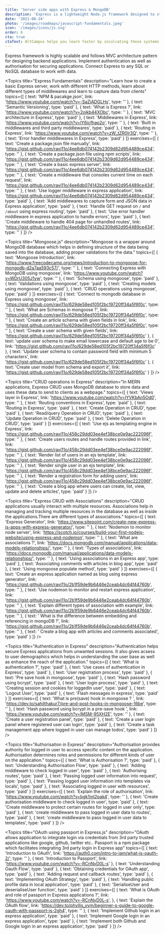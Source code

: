 ```yaml
---
title: 'Server side apps with Express & MongoDB'
description: 'Express is a lightweight Node.js framework designed to start backend development in no time. It helps create serverside rendered applications as well as APIs for frontend clients.' 
date: '2021-08-24'
photo: '/images/roadmaps/javascript-fundamentals.jpeg'
icon: '/images/icons/js.svg'
order: 6
cta: true
ctaText: AltCampus helps you learn faster by inculcating these systems as part of the learning model.  🙌
---
```


Express framework is highly scalable and follows MVC architecture pattern for designing backend applications. Implement authentication as well as authorisation for securing applications. Connect Express to any SQL or NoSQL database to work with data.

<Topics
  title="Express Fundamentals"
  description="Learn how to create a basic Express server, work with different HTTP methods, learn about different types of middlewares and  learn to capture data from clients" 
  topics={[
    {
      text: 'NPM & pacakge.json',
      link: 'https://www.youtube.com/watch?v=-SaZiADGLHs',
      type: ''
    },
    {
      text: 'Semantic Versioning',
      type: 'paid'
    },
    {
      text: 'What is Express ?',
      link: 'https://www.youtube.com/watch?v=2ojkb44XObc',
      type: ''
    },
    {
      text: 'MVC architecture in Express',
      type: 'paid'
    },
    {
      text: 'Middlewares in Express',
      link: 'https://www.youtube.com/watch?v=lY6icfhap2o',
      type: ''
    },
    {
      text: 'Built in middlewares and third party middlewares',
      type: 'paid' 
    },
    {
      text: 'Routing in Express',
      link: 'https://www.youtube.com/watch?v=zW_tZR0Ir3Q',
      type: ''
    },
    {
      text: 'Error handler middlewares in Express',
      type: 'paid'
    }
  ]}
  exercises={[
    {
      text: 'Create a package.json file manually',
      link: 'https://gist.github.com/ravi11o/4ee6db074142b2309d62d954489ce434',
      type: ''
    },
    {
      text: 'Create a package.json file using npm scripts',
      link: 'https://gist.github.com/ravi11o/4ee6db074142b2309d62d954489ce434',
      type: ''
    },
    {
      text: 'Create a basic express server',
      link: 'https://gist.github.com/ravi11o/4ee6db074142b2309d62d954489ce434',
      type: ''
    },
    {
      text: 'Create a middleware that consoles current time on each request',
      link: 'https://gist.github.com/ravi11o/4ee6db074142b2309d62d954489ce434',
      type: ''
    },
    {
      text: 'Use logger middleware in express application',
      link: 'https://gist.github.com/ravi11o/4ee6db074142b2309d62d954489ce434',
      type: 'paid'
    },
    {
      text: 'Add middlewares to capture form and JSON data in Express application',
      type: 'paid'
    },
    {
      text: 'Handle GET request on `/` and `/about` using express routing',
      type: 'paid'
    },
    {
      text: 'Use error handler middleware in express application to handle errors',
      type: 'paid'
    },
    {
      text: 'Create middleware to handle 404 page for unhandled routes',
      link: 'https://gist.github.com/ravi11o/4ee6db074142b2309d62d954489ce434',
      type: ''
    }
  ]}
/>

<Topics
  title="Mongoose.js"
  description="Mongoose is a wrapper around MongoDB database which helps in defining structure of the data being saved into the database, adding proper validations for the data." 
  topics={[
    {
      text: 'Mongoose Introduction',
      link: 'https://www.freecodecamp.org/news/introduction-to-mongoose-for-mongodb-d2a7aa593c57/',
      type: ''
    },
    {
      text: 'Connecting Express with MongoDB using mongoose',
      link: 'https://www.youtube.com/watch?v=WDrU305J1yw',
      type: ''
    },
    {
      text: 'Schema using mongoose',
      type: 'paid'
    },
    {
      text: 'Validations using mongoose',
      type: 'paid'
    },
    {
      text: 'Creating models using mongoose',
      type: 'paid'
    },
    {
      text: 'CRUD operations using mongoose',
      type: 'paid'
    }
  ]}
  exercises={[
    {
      text: 'Connect to mongodb database in Express using mongoose',
      link: 'https://gist.github.com/ravi11o/629de58ed105f2bc19720ff34a5f6f0c',
      type: ''
    },
    {
      text: 'What are Schemas in mongoose ?',
      link: 'https://gist.github.com/ravi11o/629de58ed105f2bc19720ff34a5f6f0c',
      type: ''
    },
    {
      text: 'Create an article schema with given fields in link',
      link: 'https://gist.github.com/ravi11o/629de58ed105f2bc19720ff34a5f6f0c',
      type: ''
    }, 
    {
      text: 'Create a user schema with given fields',
      link: 'https://gist.github.com/ravi11o/629de58ed105f2bc19720ff34a5f6f0c'
    },
    {
      text: 'update user schema to make email lowercase and default age to be 0',
      link: 'https://gist.github.com/ravi11o/629de58ed105f2bc19720ff34a5f6f0c'
    },
    {
      text: 'Update user schema to contain password field with minimum 5 characters',
      link: 'https://gist.github.com/ravi11o/629de58ed105f2bc19720ff34a5f6f0c'
    },
    {
      text: 'Create user model from schema and export it',
      link: 'https://gist.github.com/ravi11o/629de58ed105f2bc19720ff34a5f6f0c'
    }
  ]}
/>

<Topics
  title="CRUD operations in Express"
  description="In MERN applications, Express CRUD uses MongoDB database to store data and uses these data to send to clients as a webpage." 
  topics={[
    {
      text: 'Views layer in Express',
      link: 'https://www.youtube.com/watch?v=lYVKbAn5Od0',
      type: ''
    },
    {
      text: 'Routing conventions in Express',
      type: 'paid'
    },
    {
      text: 'Routing in Express',
      type: 'paid'
    },
    {
      text: 'Create Operation in CRUD',
      type: 'paid'
    },
    {
      text: 'Read/query Operation in CRUD',
      type: 'paid'
    },
    {
      text: 'Update Operation in CRUD',
      type: 'paid'
    },
    {
      text: 'Delete Operation in CRUD',
      type: 'paid'
    }
  ]}
  exercises={[
    {
      text: 'Use ejs as templating engine in Express',
      link: 'https://gist.github.com/ravi11o/458c29dd03ee4ef38bce0e9ac222096f',
      type: ''
    },
    {
      text: 'Create users routes and handle routes provided in link',
      link: 'https://gist.github.com/ravi11o/458c29dd03ee4ef38bce0e9ac222096f',
      type: ''
    },
    {
      text: 'Render list of users in an ejs template',
      link: 'https://gist.github.com/ravi11o/458c29dd03ee4ef38bce0e9ac222096f',
      type: ''
    },
    {
      text: 'Render single user in an ejs template',
      link: 'https://gist.github.com/ravi11o/458c29dd03ee4ef38bce0e9ac222096f',
      type: ''
    },
    {
      text: 'Render a registration form for adding users',
      link: 'https://gist.github.com/ravi11o/458c29dd03ee4ef38bce0e9ac222096f',
      type: ''
    }, 
    {
      text: 'Create a blog app where users can create, list, view, update and delete articles',
      type: 'paid'
    }
  ]}
/>

<Topics
  title="Express CRUD with Associations"
  description="CRUD applications usually interact with multiple resources. Associations help in managing and tracking multiple resources in the database as well as inside the applications.There are different types of associations." 
  topics={[
    {
      text: 'Express Generator',
      link: 'https://www.sitepoint.com/create-new-express-js-apps-with-express-generator/',
      type: ''
    },
    {
      text: 'Nodemon to monitor node server',
      link: 'https://scotch.io/courses/build-your-first-nodejs-website/using-express-and-nodemon',
      type: ''
    },
    {
      text: 'What are associations ?',
      link: 'https://docs.mongodb.com/manual/applications/data-models-relationships/',
      type: ''
    },
    {
      text: 'Types of associations',
      link: 'https://docs.mongodb.com/manual/applications/data-models-relationships/',
      type: ''
    },
    {
      text: 'Using associations in an Express app',
      type: 'paid'
    },
    {
      text: 'Associating comments with articles in blog app',
      type: 'paid'
    },
    {
      text: 'Using mongoose populate method',
      type: 'paid'
    }
  ]}
  exercises={[
    {
      text: 'Create an express application named as blog using express generator',
      link: 'https://gist.github.com/ravi11o/2b1f59de9b6446e2ceab4dc64f44760b',
      type: ''
    },
    {
      text: 'Use nodemon to monitor and restart express application',
      link: 'https://gist.github.com/ravi11o/2b1f59de9b6446e2ceab4dc64f44760b',
      type: ''
    },
    {
      text: 'Explain different types of association with example',
      link: 'https://gist.github.com/ravi11o/2b1f59de9b6446e2ceab4dc64f44760b',
      type: ''
    },
    {
      text: ' What is the difference between embedding and referencing in mongoDB ?',
      link: 'https://gist.github.com/ravi11o/2b1f59de9b6446e2ceab4dc64f44760b',
      type: ''
    },
    {
      text: ' Create a blog app with articles and comments associated',
      type: 'paid'
    }
  ]}
/>

<Topics
  title="Authentication in Express"
  description="Authentication helps secure Express applications from unwanted sessions. It also gives acsess to user demographics which helps in understanding the user base as well as enhance the reach of the application." 
  topics={[
    {
      text: 'What is authentication ?',
      type: 'paid'
    },
    {
      text: 'Use cases of authentication in Express',
      type: 'paid'
    },
    {
      text: 'User registration process',
      type: 'paid'
    },
    {
      text: 'Pre save hook in mongoose',
      type: 'paid'
    },
    {
      text: 'Hash password using bcrypt',
      type: 'paid'
    },
    {
      text: 'User login process',
      type: 'paid'
    },
    {
      text: 'Creating session and cookies for loggedIn user',
      type: 'paid'
    },
    {
      text: 'Logout User',
      type: 'paid'
    },
    {
      text: 'Flash messages in express',
      type: 'paid'
    }
  ]}
  exercises={[
    {
      text: 'What is pre(save) hook in mongoose ? ',
      link: 'https://dev.to/sahilthakur7/pre-and-post-hooks-in-mongoose-16be',
      type: ''
    },
    {
      text: 'Hash password using bcrypt in a pre-save hook ',
      link: 'https://www.youtube.com/watch?v=lMSM-95XH2E',
      type: ''
    },
    {
      text: 'Create a user registration panel',
      type: 'paid'
    },
    {
      text: 'Create a user login panel where registered user can login',
      type: 'paid'
    },
    {
      text: 'Create a task management app where logged in user can manage todos',
      type: 'paid'
    }
  ]}
/>

<Topics
  title="Authorisation in Express"
  description="Authorisation provides authority for logged in user to access specific content on the application. Authorisation determines roles and permissions for different kinds of user on the application." 
  topics={[
    {
      text: 'What is Authorisation ?',
      type: 'paid'
    },
    {
      text: 'Understanding Authorisation Flow',
      type: 'paid'
    },
    {
      text: 'Adding middleware to check logged in user',
      type: 'paid'
    }, 
    {
      text: 'Authorising routes',
      type: 'paid'
    },
    {
      text: 'Passing logged user information into request',
      type: 'paid'
    }, 
    {
      text: 'Passing logged user information into templates via locals',
      type: 'paid'
    },
    {
      text: 'Associating logged in user with resources',
      type: 'paid'
    }
  ]}
  exercises={[
    {
      text: 'Explain the role of authorisation',
      link: 'https://www.youtube.com/watch?v=bgk1mI2pak4',
      type: ''
    },
    {
      text: 'Create authorisation middleware to check logged in user',
      type: 'paid'
    },
    {
      text: 'Create middleware to protect certain routes for logged in user only',
      type: 'paid'
    },
    {
      text: 'create middleware to pass logged in user data to routes',
      type: 'paid'
    },
    {
      text: 'create middleware to pass logged in user data to templates',
      type: 'paid'
    }
  ]}
/>

<Topics
  title="OAuth using passport in Express.js"
  description="OAuth allows application to integrate login via credentials from 3rd party trusted applications like google, github, twitter etc.. Passport is a npm package which facilitates integrating 3rd party login in Express app" 
  topics={[
    {
      text: 'Introduction to OAuth',
      link: 'https://auth0.com/intro-to-iam/what-is-oauth-2/',
      type: ''
    },
    {
      text: 'Introduction to Passport',
      link: 'https://www.youtube.com/watch?v=-RCnNyD0L-s'
    },
    {
      text: 'Understanding Oauth Flow',
      type: 'paid'
    },
    {
      text: 'Obtaining credentials for OAuth app',
      type: 'paid'
    },
    {
      text: 'Adding request and callback routes',
      type: 'paid'
    },
    {
      text: 'Implementing OAuth Strategy',
      type: 'paid'
    },
    {
      text: 'Handling public profile data in local application',
      type: 'paid'
    },
    {
      text: 'SerialiseUser and deserialiseUser function',
      type: 'paid'
    }
  ]}
  exercises={[
    {
      text: 'What is OAuth and role of passport in Express applications ?',
      link: 'https://www.youtube.com/watch?v=-RCnNyD0L-s',
    },
    {
      text: 'Explain the OAuth flow',
      link: 'https://dev.to/phyllis_yym/beginner-s-guide-to-google-oauth-with-passport-js-2gh4',
      type: ''
    },
    {
      text: 'Implement Github login in an express application',
      type: 'paid'
    },
    {
      text: 'Implement Google login in an express application',
      type: 'paid'
    },
    {
      text: 'Implement both Github and Google login in an express application',
      type: 'paid'
    }
  ]}
/>